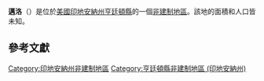 {{noteTA
|G1=USState
|G2=地名
|G3=Unit
}}
{{Infobox settlement
|official_name            = 邁洛
|native_name = Milo
|settlement_type          = [[非建制地區|非建制地區]]
|image_skyline            = 
|imagesize                = 
|pushpin_map              = USA Indiana
|pushpin_label            = 邁洛
|pushpin_label_position   = top
|pushpin_map_caption      = 邁洛在印地安納州的位置
|subdivision_type         = [[世界政區索引|國家]]
|subdivision_type1        = [[美国州份|州份]]
|subdivision_type2        = [[印地安納州行政区划|縣]]
|subdivision_name         = [[美国|美国]]
|subdivision_name1        = [[印地安納州|印地安納州]]
|subdivision_name2        = [[亨廷頓縣_(印地安納州)|亨廷頓縣]]
|elevation_ft             = 843
|elevation_m              = 257
|area_total_km2           = 
|area_total_sq_mi         = 
|area_land_km2            = 
|area_land_sq_mi          = 
|area_water_km2           = 
|area_water_sq_mi         = 
|population_as_of         = 2010
|population_footnotes     = 
|population_total         = 
|population_metro         = 
|population_density_km2   = auto
|population_density_sq_mi = auto
|timezone                 = [[北美东部时区|北美东部时区]]
|utc_offset               = -5
|coordinates              = {{coord|40|39|14|N|85|28|06|W|display=inline,title}}
| coor_pinpoint           = 
| coordinates_footnotes   = 
|timezone_DST             = EDT
|utc_offset_DST           = -4
|postal_code_type         = [[美國郵區編號|郵區編號]]
|postal_code              = 46991
|area_code                = {{link-en|电话区号260|Area code 260|260}}
|blank_name = [[地名信息系统|GNIS ID]]
|blank_info = 439253<ref name="GNIS">{{cite gnis|439253|Milo}}</ref>
}}
'''邁洛'''（{{lang-en|Milo}}）是位於[[美國|美國]][[印地安納州|印地安納州]][[亨廷頓縣_(印地安納州)|亨廷頓縣]]的一個[[非建制地區|非建制地區]]。該地的面積和人口皆未知。

== 參考文獻 ==
{{reflist}}

{{亨廷頓縣 (印地安納州)}}

{{DEFAULTSORT:Milo}}
[[Category:印地安納州非建制地區|Category:印地安納州非建制地區]]
[[Category:亨廷頓縣非建制地區_(印地安納州)|Category:亨廷頓縣非建制地區 (印地安納州)]]

{{Indiana-geo-stub}}